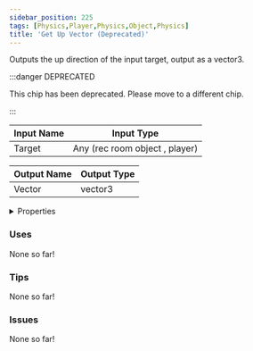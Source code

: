 ```yaml
---
sidebar_position: 225
tags: [Physics,Player,Physics,Object,Physics]
title: 'Get Up Vector (Deprecated)'
---
```


Outputs the up direction of the input target, output as a vector3.

:::danger DEPRECATED

This chip has been deprecated. Please move to a different chip.

:::


<EsbSvg />

| Input Name | Input Type |
|-----------|-----------|
| Target | Any (rec room object , player) |

| Output Name | Output Type |
|-----------|-----------|
| Vector | vector3 |


<details>
  <summary>Properties</summary>
  <div>
    <div>
    <table>
      <thead>
        <tr>
          <th>Is beta required?</th>
          <th>❌</th>
        </tr>
        <tr>
          <th>Is this chip a trolling risk?</th>
          <th>❌</th>
        </tr>
        <tr>
          <th>Is this chip a role assignment risk?</th>
          <th>❌</th>
        </tr>
        <tr>
          <th>Chip UUID</th>
          <th>830f781d-2522-4ec0-9d6f-ecfc0bf695f6</th>
        </tr>
      </thead>
    </table>
    </div>
  </div>
</details>

### Uses

None so far!

### Tips

None so far!

### Issues

None so far!